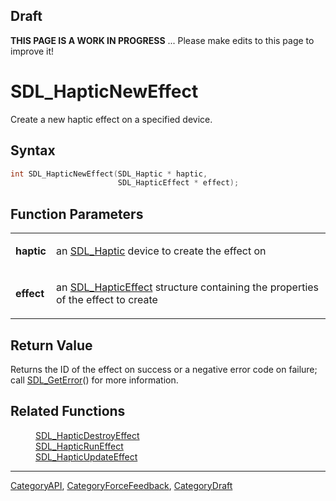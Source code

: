 
== Draft ==

'''THIS PAGE IS A WORK IN PROGRESS''' ... Please make edits to this page to improve it!
= SDL_HapticNewEffect =

Create a new haptic effect on a specified device.

== Syntax ==

<syntaxhighlight lang='c'>
int SDL_HapticNewEffect(SDL_Haptic * haptic,
                        SDL_HapticEffect * effect);
</syntaxhighlight>

== Function Parameters ==

{|
|'''haptic'''
|an [[SDL_Haptic]] device to create the effect on
|-
|'''effect'''
|an [[SDL_HapticEffect]] structure containing the properties of the effect to create
|}

== Return Value ==

Returns the ID of the effect on success or a negative error code on
failure; call [[SDL_GetError]]() for more information.

== Related Functions ==

:[[SDL_HapticDestroyEffect]]
:[[SDL_HapticRunEffect]]
:[[SDL_HapticUpdateEffect]]

----
[[CategoryAPI]], [[CategoryForceFeedback]], [[CategoryDraft]]


